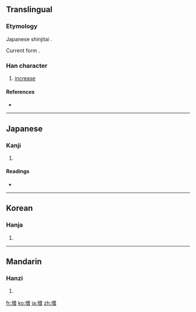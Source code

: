 {{also|增}}
==Translingual==
{{ja-forms|増|[[增]]|[[增]]}}
===Etymology===
Japanese shinjitai {{Han simp|增|f=曾|t=曽}}.

Current form {{Han compound|土|t1=earth|曽|ls=psc|c1=s|c2=p}}.

===Han character===
{{Han char|rn=32|rad=土|as=11|sn=14|four=|canj=土金田日 (GCWA), X土金田日 (XGCWA)}}

# [[increase]]

====References====
* {{Han ref|kx=0238.191|dkj=05448|hdz=10483.011|uh=5897|ud=22679}}

----

==Japanese==

===Kanji===
{{ja-kanji|grade=5|rs=土11}}

# {{defn|Japanese}}

====Readings====
* {{ja-readings|on=[[ぞう]] (zō), [[そう]] (sō)|kun=[[ます]] (masu), [[ふえる]] (fueru), [[ふやす]] (fuyasu)}}

----

==Korean==

===Hanja===
{{ko-hanja|hangeul=증|rv=jeung|mr=chŭng}}

# {{defn|Korean}}

----

==Mandarin==

===Hanzi===
{{cmn-hanzi|pin=[[zēng]] ([[zeng1]])|wg=tseng<sup>1</sup>}}

# {{defn|Mandarin}}

[[fr:増]]
[[ko:増]]
[[ja:増]]
[[zh:増]]